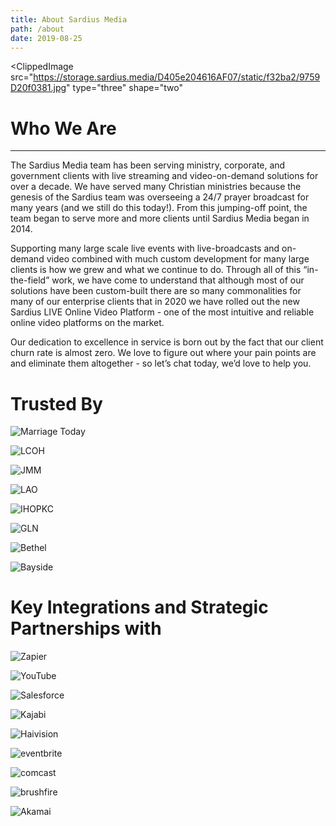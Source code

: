 ```yaml
---
title: About Sardius Media
path: /about
date: 2019-08-25
---
```



<ClippedImage
  src="https://storage.sardius.media/D405e204616AF07/static/f32ba2/9759D20f0381.jpg"
  type="three"
  shape="two"
>

# Who We Are

---

The Sardius Media team has been serving ministry, corporate, and government
clients with live streaming and video-on-demand solutions for over a decade. We
have served many Christian ministries because the genesis of the Sardius team
was overseeing a 24/7 prayer broadcast for many years (and we still do this
today!). From this jumping-off point, the team began to serve more and more
clients until Sardius Media began in 2014.

Supporting many large scale live events with live-broadcasts and on-demand video
combined with much custom development for many large clients is how we grew and
what we continue to do. Through all of this “in-the-field” work, we have come to
understand that although most of our solutions have been custom-built there are
so many commonalities for many of our enterprise clients that in 2020 we have
rolled out the new Sardius LIVE Online Video Platform - one of the most
intuitive and reliable online video platforms on the market.

Our dedication to excellence in service is born out by the fact that our client
churn rate is almost zero. We love to figure out where your pain points are and
eliminate them altogether - so let’s chat today, we’d love to help you.

</ClippedImage>
<div className="logos">

# Trusted By

<img
  className="client-logo"
  alt="Marriage Today"
  src="https://storage.sardius.media/D405e204616AF07/static/a609d3/cB4bFF386e84.jpg"
/>

<img
  className="client-logo"
  alt="LCOH"
  src="https://storage.sardius.media/D405e204616AF07/static/380cb1/CCc100C8dFd8.jpg"
/>

<img
  className="client-logo"
  alt="JMM"
  src="https://storage.sardius.media/D405e204616AF07/static/f9127f/5723Ea6cB456.png"
/>

<img
  className="client-logo"
  alt="LAO"
  src="https://storage.sardius.media/D405e204616AF07/static/21087c/99E18e51D4Ba.jpg"
/>

<img
  className="client-logo"
  alt="IHOPKC"
  src="https://storage.sardius.media/D405e204616AF07/static/5cc320/1C5D99071403.jpg"
/>

<img
  className="client-logo"
  alt="GLN"
  src="https://storage.sardius.media/D405e204616AF07/static/e448ad/FA3B806561Fb.jpg"
/>

<img
  className="client-logo"
  alt="Bethel"
  src="https://storage.sardius.media/D405e204616AF07/static/df85e7/2C7Cd487AF71.jpg"
/>

<img
  className="client-logo"
  alt="Bayside"
  src="https://storage.sardius.media/D405e204616AF07/static/06326d/57d3045DCd5E.jpg"
/>
</div>
<div className="logos right">

# Key Integrations and Strategic Partnerships with

<img
  className="partner-logo"
  alt="Zapier"
  src="https://storage.sardius.media/D405e204616AF07/static/4b0f7a/31116B9718e6.jpg"
/>

<img
  className="partner-logo"
  alt="YouTube"
  src="https://storage.sardius.media/D405e204616AF07/static/f4b933/2Cc20E208fF5.jpg"
/>

<img
  className="partner-logo"
  alt="Salesforce"
  src="https://storage.sardius.media/D405e204616AF07/static/093bee/8D77F10E4E24.jpg"
/>

<img
  className="partner-logo"
  alt="Kajabi"
  src="https://storage.sardius.media/D405e204616AF07/static/25e18d/D78C700ECB16.jpg"
/>

<img
  className="partner-logo"
  alt="Haivision"
  src="https://storage.sardius.media/D405e204616AF07/static/5adc9d/0fEa138b4C46.jpg"
/>

<img
  className="partner-logo"
  alt="eventbrite"
  src="https://storage.sardius.media/D405e204616AF07/static/9eeb15/8406b4b0127A.jpg"
/>

<img
  className="partner-logo"
  alt="comcast"
  src="https://storage.sardius.media/D405e204616AF07/static/e3f14c/F27190a6bD8d.jpg"
/>

<img
  className="partner-logo"
  alt="brushfire"
  src="https://storage.sardius.media/D405e204616AF07/static/a29b7b/57808DB38BbD.jpg"
/>

<img
  className="partner-logo"
  alt="Akamai"
  src="https://storage.sardius.media/D405e204616AF07/static/01a0ba/3B009ADf7dbC.jpg"
/>

</div>
